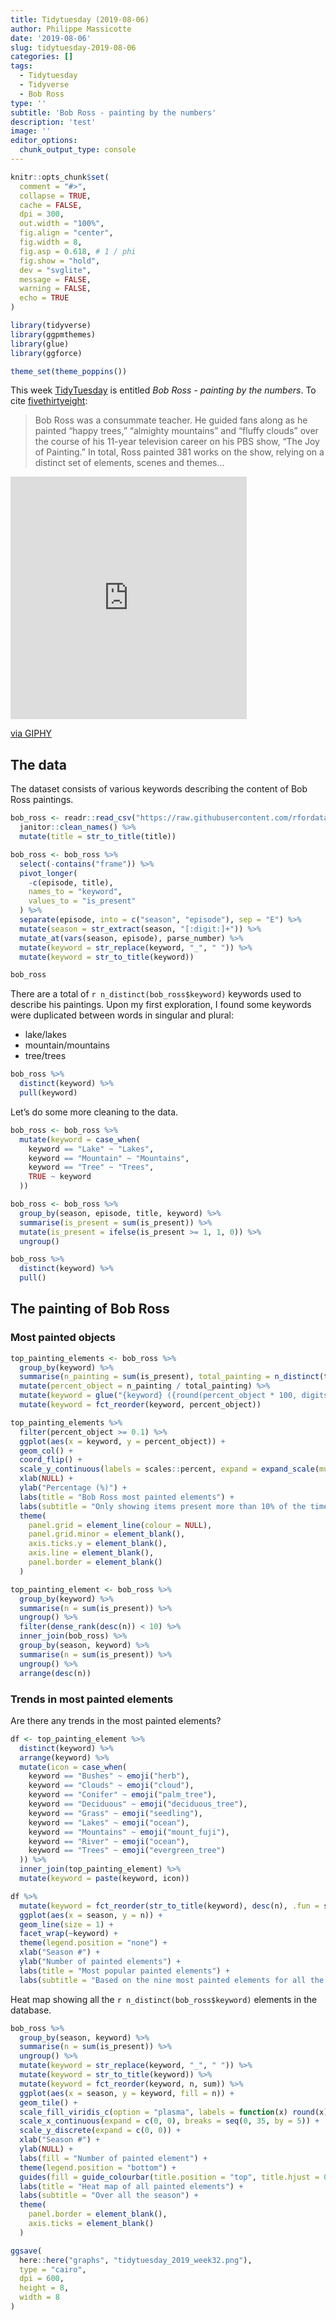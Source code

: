 ```yaml
---
title: Tidytuesday (2019-08-06)
author: Philippe Massicotte
date: '2019-08-06'
slug: tidytuesday-2019-08-06
categories: []
tags:
  - Tidytuesday
  - Tidyverse
  - Bob Ross
type: ''
subtitle: 'Bob Ross - painting by the numbers'
description: 'test'
image: ''
editor_options:
  chunk_output_type: console
---
```


```r
knitr::opts_chunk$set(
  comment = "#>",
  collapse = TRUE,
  cache = FALSE,
  dpi = 300,
  out.width = "100%",
  fig.align = "center",
  fig.width = 8,
  fig.asp = 0.618, # 1 / phi
  fig.show = "hold",
  dev = "svglite",
  message = FALSE,
  warning = FALSE,
  echo = TRUE
)

library(tidyverse)
library(ggpmthemes)
library(glue)
library(ggforce)

theme_set(theme_poppins())
```

This week [TidyTuesday](https://github.com/rfordatascience/tidytuesday/tree/master/data/2019/2019-08-06) is entitled *Bob Ross - painting by the numbers*. To cite [fivethirtyeight](https://fivethirtyeight.com/features/a-statistical-analysis-of-the-work-of-bob-ross/):

> Bob Ross was a consummate teacher. He guided fans along as he painted “happy trees,” “almighty mountains” and “fluffy clouds” over the course of his 11-year television career on his PBS show, “The Joy of Painting.” In total, Ross painted 381 works on the show, relying on a distinct set of elements, scenes and themes...

<div style="width:75%;height:0;padding-bottom:77%;position:relative;"><iframe src="https://giphy.com/embed/AbPNdmgk6TJK" width="100%" height="100%" style="position:absolute" frameBorder="0" class="giphy-embed" allowFullScreen></iframe></div><p><a href="https://giphy.com/gifs/bob-ross-AbPNdmgk6TJK">via GIPHY</a></p>

## The data 

The dataset consists of various keywords describing the content of Bob Ross paintings.

```r
bob_ross <- readr::read_csv("https://raw.githubusercontent.com/rfordatascience/tidytuesday/master/data/2019/2019-08-06/bob-ross.csv") %>%
  janitor::clean_names() %>%
  mutate(title = str_to_title(title))

bob_ross <- bob_ross %>%
  select(-contains("frame")) %>%
  pivot_longer(
    -c(episode, title),
    names_to = "keyword",
    values_to = "is_present"
  ) %>%
  separate(episode, into = c("season", "episode"), sep = "E") %>%
  mutate(season = str_extract(season, "[:digit:]+")) %>%
  mutate_at(vars(season, episode), parse_number) %>%
  mutate(keyword = str_replace(keyword, "_", " ")) %>%
  mutate(keyword = str_to_title(keyword))

bob_ross
```

There are a total of `r n_distinct(bob_ross$keyword)` keywords used to describe his paintings. Upon my first exploration, I found some keywords were duplicated between words in singular and plural:

- lake/lakes
- mountain/mountains
- tree/trees

```r
bob_ross %>%
  distinct(keyword) %>%
  pull(keyword)
```
Let's do some more cleaning to the data.

```r
bob_ross <- bob_ross %>%
  mutate(keyword = case_when(
    keyword == "Lake" ~ "Lakes",
    keyword == "Mountain" ~ "Mountains",
    keyword == "Tree" ~ "Trees",
    TRUE ~ keyword
  ))

bob_ross <- bob_ross %>%
  group_by(season, episode, title, keyword) %>%
  summarise(is_present = sum(is_present)) %>%
  mutate(is_present = ifelse(is_present >= 1, 1, 0)) %>%
  ungroup()

bob_ross %>%
  distinct(keyword) %>%
  pull()
```

## The painting of Bob Ross

### Most painted objects

```r
top_painting_elements <- bob_ross %>%
  group_by(keyword) %>%
  summarise(n_painting = sum(is_present), total_painting = n_distinct(title)) %>%
  mutate(percent_object = n_painting / total_painting) %>%
  mutate(keyword = glue("{keyword} ({round(percent_object * 100, digits = 0)}%)")) %>%
  mutate(keyword = fct_reorder(keyword, percent_object))

top_painting_elements %>%
  filter(percent_object >= 0.1) %>%
  ggplot(aes(x = keyword, y = percent_object)) +
  geom_col() +
  coord_flip() +
  scale_y_continuous(labels = scales::percent, expand = expand_scale(mult = c(0, 0.1))) +
  xlab(NULL) +
  ylab("Percentage (%)") +
  labs(title = "Bob Ross most painted elements") +
  labs(subtitle = "Only showing items present more than 10% of the time") +
  theme(
    panel.grid = element_line(colour = NULL),
    panel.grid.minor = element_blank(),
    axis.ticks.y = element_blank(),
    axis.line = element_blank(),
    panel.border = element_blank()
  )
```


```r
top_painting_element <- bob_ross %>%
  group_by(keyword) %>%
  summarise(n = sum(is_present)) %>%
  ungroup() %>%
  filter(dense_rank(desc(n)) < 10) %>%
  inner_join(bob_ross) %>%
  group_by(season, keyword) %>%
  summarise(n = sum(is_present)) %>%
  ungroup() %>%
  arrange(desc(n))
```

### Trends in most painted elements

Are there any trends in the most painted elements?

```r

df <- top_painting_element %>%
  distinct(keyword) %>%
  arrange(keyword) %>%
  mutate(icon = case_when(
    keyword == "Bushes" ~ emoji("herb"),
    keyword == "Clouds" ~ emoji("cloud"),
    keyword == "Conifer" ~ emoji("palm_tree"),
    keyword == "Deciduous" ~ emoji("deciduous_tree"),
    keyword == "Grass" ~ emoji("seedling"),
    keyword == "Lakes" ~ emoji("ocean"),
    keyword == "Mountains" ~ emoji("mount_fuji"),
    keyword == "River" ~ emoji("ocean"),
    keyword == "Trees" ~ emoji("evergreen_tree")
  )) %>%
  inner_join(top_painting_element) %>%
  mutate(keyword = paste(keyword, icon))

df %>%
  mutate(keyword = fct_reorder(str_to_title(keyword), desc(n), .fun = sum)) %>%
  ggplot(aes(x = season, y = n)) +
  geom_line(size = 1) +
  facet_wrap(~keyword) +
  theme(legend.position = "none") +
  xlab("Season #") +
  ylab("Number of painted elements") +
  labs(title = "Most popular painted elements") +
  labs(subtitle = "Based on the nine most painted elements for all the episodes")
```

Heat map showing all the `r n_distinct(bob_ross$keyword)` elements in the database.

```r
bob_ross %>%
  group_by(season, keyword) %>%
  summarise(n = sum(is_present)) %>%
  ungroup() %>%
  mutate(keyword = str_replace(keyword, "_", " ")) %>%
  mutate(keyword = str_to_title(keyword)) %>%
  mutate(keyword = fct_reorder(keyword, n, sum)) %>%
  ggplot(aes(x = season, y = keyword, fill = n)) +
  geom_tile() +
  scale_fill_viridis_c(option = "plasma", labels = function(x) round(x)) +
  scale_x_continuous(expand = c(0, 0), breaks = seq(0, 35, by = 5)) +
  scale_y_discrete(expand = c(0, 0)) +
  xlab("Season #") +
  ylab(NULL) +
  labs(fill = "Number of painted element") +
  theme(legend.position = "bottom") +
  guides(fill = guide_colourbar(title.position = "top", title.hjust = 0.5)) +
  labs(title = "Heat map of all painted elements") +
  labs(subtitle = "Over all the season") +
  theme(
    panel.border = element_blank(),
    axis.ticks = element_blank()
  )

ggsave(
  here::here("graphs", "tidytuesday_2019_week32.png"),
  type = "cairo",
  dpi = 600,
  height = 8,
  width = 8
)
```

